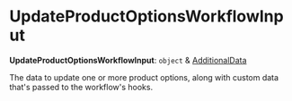 
# UpdateProductOptionsWorkflowInput

 **UpdateProductOptionsWorkflowInput**: `object` & [AdditionalData](../../../types/HttpTypes/types/types.HttpTypes.AdditionalData/page.mdx)

The data to update one or more product options, along with custom data that's passed to the workflow's hooks.
